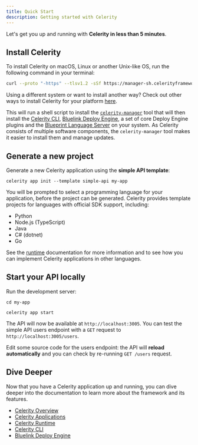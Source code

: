 ```yaml
---
title: Quick Start
description: Getting started with Celerity
---
```


Let's get you up and running with **Celerity in less than 5 minutes**.

## Install Celerity

To install Celerity on macOS, Linux or another Unix-like OS, run the following command in your terminal:

```bash
curl --proto "-https" --tlsv1.2 -sSf https://manager-sh.celerityframework.io | sh
```

Using a different system or want to install another way? Check out other ways to install Celerity for your platform [here](/docs/framework/installing-celerity).

This will run a shell script to install the [`celerity-manager`](https://github.com/newstack-cloud/celerity/tree/main/tools/manager) tool that will then install the [Celerity CLI](/docs/cli), [Bluelink Deploy Engine](https://bluelink.dev/docs/deploy-engine), a set of core Deploy Engine plugins and the [Blueprint Language Server](https://github.com/newstack-cloud/bluelink/tree/main/tools/blueprint-ls) on your system.
As Celerity consists of multiple software components, the `celerity-manager` tool makes it easier to install them and manage updates.

## Generate a new project

Generate a new Celerity application using the **simple API template**:

```shell
celerity app init --template simple-api my-app
```

You will be prompted to select a programming language for your application, before the project can be generated. Celerity provides template projects for languages with official SDK support, including:

- Python
- Node.js (TypeScript)
- Java
- C# (dotnet)
- Go

See the [runtime](docs/framework/runtime#supported-languages) documentation for more information and to see how you can implement Celerity applications in other languages.

## Start your API locally

Run the development server:

```shell
cd my-app

celerity app start
```

The API will now be available at `http://localhost:3005`.
You can test the simple API users endpoint with a `GET` request to `http://localhost:3005/users`.

Edit some source code for the users endpoint: the API will **reload automatically** and you can check by re-running `GET /users` request.

## Dive Deeper

Now that you have a Celerity application up and running, you can dive deeper into the documentation to learn more about the framework and its features.

- [Celerity Overview](/docs/framework/overview)
- [Celerity Applications](/docs/framework/applications)
- [Celerity Runtime](/docs/framework/runtime)
- [Celerity CLI](/docs/cli)
- [Bluelink Deploy Engine](https://bluelink.dev/docs/deploy-engine)
